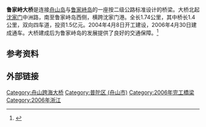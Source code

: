 '''鲁家峙大桥'''是连接[[舟山岛|舟山岛]]与[[鲁家峙岛|鲁家峙岛]]的一座按二级公路标准设计的桥梁。大桥北起[[沈家门|沈家门]]中洲路，南至鲁家峙岛西侧，横跨沈家门港。全长1.74公里，其中桥长1.4公里，双向四车道，投资1.5亿元。2004年4月8日开工建设，2006年4月30日建成通车。大桥建成后为鲁家峙岛的发展提供了良好的交通保障。<ref >{{cite web|url=http://lhnews.zjol.com.cn/lhnews/system/2007/12/04/010256705.shtml | language= | title=鲁家峙大桥通车已一年 快递至今不过海 |publisher=舟山网 |date=2007年12月4日 |accessdate= }}</ref>

== 参考资料 ==
{{reflist}}

== 外部链接 ==
{{舟山跨海大桥}}

[[Category:舟山跨海大桥|Category:舟山跨海大桥]]
[[Category:普陀区_(舟山市)|Category:普陀区 (舟山市)]]
[[Category:2006年完工橋梁|Category:2006年完工橋梁]]
[[Category:2006年浙江|Category:2006年浙江]]
